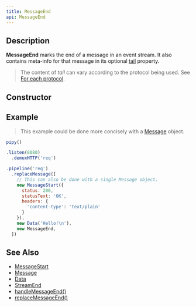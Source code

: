 ```yaml
---
title: MessageEnd
api: MessageEnd
---
```


## Description

**MessageEnd** marks the end of a message in an event stream. It also contains meta-info for that message in its optional [tail](/reference/api/MessageEnd/tail) property.

> The content of _tail_ can vary according to the protocol being used. See [For each protocol](/reference/api/MessageEnd/tail/#for-each-protocol).

## Constructor

<Constructor/>

## Example

> This example could be done more concisely with a [Message](/reference/api/Message) object.

``` js
pipy()

.listen(8080)
  .demuxHTTP('req')

.pipeline('req')
  .replaceMessage([
    // This can also be done with a single Message object.
    new MessageStart({
      status: 200,
      statusText: 'OK',
      headers: {
        'content-type': 'text/plain'
      }
    }),
    new Data('Hello!\n'),
    new MessageEnd,
  ])
```

## See Also

* [MessageStart](/reference/api/MessageStart)
* [Message](/reference/api/Message)
* [Data](/reference/api/Data)
* [StreamEnd](/reference/api/StreamEnd)
* [handleMessageEnd()](/reference/api/Configuration/handleMessageEnd)
* [replaceMessageEnd()](/reference/api/Configuration/replaceMessageEnd)
